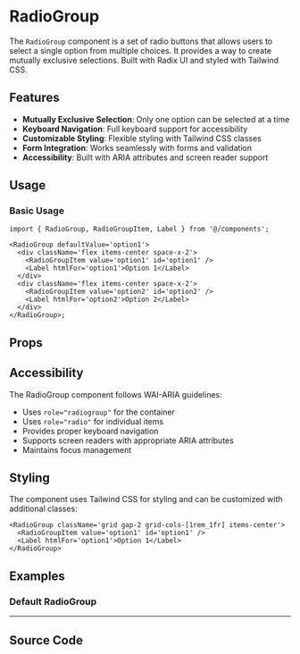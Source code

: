 
<Meta of={RadioGroupStories} />

# RadioGroup

The `RadioGroup` component is a set of radio buttons that allows users to select a single option from multiple choices. It provides a way to create mutually exclusive selections. Built with Radix UI and styled with Tailwind CSS.

## Features

- **Mutually Exclusive Selection**: Only one option can be selected at a time
- **Keyboard Navigation**: Full keyboard support for accessibility
- **Customizable Styling**: Flexible styling with Tailwind CSS classes
- **Form Integration**: Works seamlessly with forms and validation
- **Accessibility**: Built with ARIA attributes and screen reader support

## Usage

### Basic Usage

<Canvas of={RadioGroupStories.Default} />

```tsx
import { RadioGroup, RadioGroupItem, Label } from '@/components';

<RadioGroup defaultValue='option1'>
  <div className='flex items-center space-x-2'>
    <RadioGroupItem value='option1' id='option1' />
    <Label htmlFor='option1'>Option 1</Label>
  </div>
  <div className='flex items-center space-x-2'>
    <RadioGroupItem value='option2' id='option2' />
    <Label htmlFor='option2'>Option 2</Label>
  </div>
</RadioGroup>;
```

## Props

<Controls of={RadioGroupStories.Default} />

## Accessibility

The RadioGroup component follows WAI-ARIA guidelines:

- Uses `role="radiogroup"` for the container
- Uses `role="radio"` for individual items
- Provides proper keyboard navigation
- Supports screen readers with appropriate ARIA attributes
- Maintains focus management

## Styling

The component uses Tailwind CSS for styling and can be customized with additional classes:

```tsx
<RadioGroup className='grid gap-2 grid-cols-[1rem_1fr] items-center'>
  <RadioGroupItem value='option1' id='option1' />
  <Label htmlFor='option1'>Option 1</Label>
</RadioGroup>
```

## Examples

### Default RadioGroup

<Canvas of={RadioGroupStories.Default} />

---

## Source Code

<Source of={RadioGroupStories.Default} language='tsx' />
